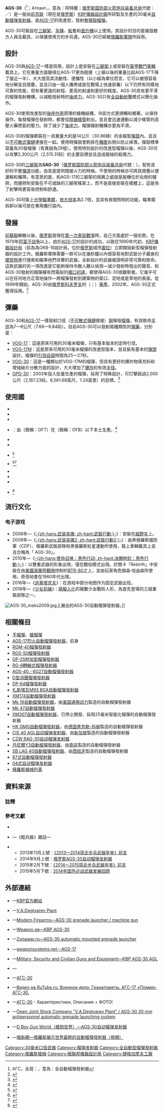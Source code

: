 {{noteTA
|G1=軍事
|G2=長度單位
|G3=Firearms
|G4=Country
}}
{{Infobox Weapon
|name= AGS-30自動榴彈發射器“阿特蘭”<br />{{Lang|ru|АГС-30 “Атлант”}}
|image= File:AGS-30 Interpolitex-2012.jpg
|image_size= 300px
|caption= 2012年[[俄羅斯國際軍警安防設備展|俄羅斯國際軍警安防設備展]]（Interpolitex 2012）上展出的AGS-30“阿特蘭”自動榴彈發射器
|origin= {{flagcountry|Russia}}
|type= [[榴弹发射器#全自動型榴弹发射器|自動榴弹发射器]]
<!-- Type selection -->
|is_ranged= yes
|is_bladed= 
|is_explosive= 
|is_artillery= 
|is_vehicle= 
|is_missile= 
|is_UK= 
<!-- Service history -->
|service= 1999年—
|used_by= 參見[[#使用國|使用國]]
|wars= <div class="NavFrame collapsed" style="color: black; background-color: #FFFFFF; margin: 0 auto; padding: 0 10px; text-align: left;"><div class="NavHead" style="background-color: #FFFFFF; margin: 0 auto; padding: 0 10px; font-weight:normal;"></div><div class="NavContent" style="background-color: #FFFFFF; margin: 0 auto; padding: 0 10px;">
* [[第二次車臣戰爭|1999年第二次車臣戰爭]]
* [[俄罗斯－格鲁吉亚战争|2008年俄罗斯－格鲁吉亚战争]]
* [[頓巴斯戰爭|頓巴斯戰爭]]
* [[敘利亞內戰|敘利亞內戰]]
* [[沙地武裝干涉也門|沙地武裝干涉也門]]
* [[2020年納戈爾諾-卡拉巴赫戰爭|2020年納戈爾諾-卡拉巴赫戰爭]]
* [[2022年俄羅斯入侵烏克蘭|2022年俄羅斯入侵烏克蘭]]
</div>
</div>
<!-- Production history -->
|designer= [[俄联邦仪器设计局|KBP儀器設計局]]
|design_date= 1990年代
|manufacturer= {{Link-en|捷格加廖夫工廠|Degtyarev plant|V.A.捷格加廖夫工廠}}（{{Lang|en|V. A. Degtyarev Plant}}；{{Lang|ru|В. А. Дегтярёва}}）<ref>{{Cite web |url=http://zid.ru/eng/products/47/detail/228 |title=Open Joint Stock Company "V.A.Degtyarev Plant" / AGS-30 30 mm antipersonnel automatic grenade launching system |access-date=2014-10-21 |archive-url=https://web.archive.org/web/20141027132420/http://zid.ru/eng/products/47/detail/228 |archive-date=2014-10-27 |dead-url=yes }}</ref>
|unit_cost= 
|production_date= 1999年—
|number= 超過500台
|variants= '''AG-30M'''車載型
<!-- General specifications -->
|spec_label= 
|weight= <div class="NavFrame collapsed" style="color: black; background-color: #FFFFFF; margin: 0 auto; padding: 0 10px; text-align: left;"><div class="NavHead" style="background-color: #FFFFFF; margin: 0 auto; padding: 0 10px; font-weight:normal;"></div><div class="NavContent" style="background-color: #FFFFFF; margin: 0 auto; padding: 0 10px;">
* 空槍：10[[千克|公斤]]（39.68[[磅|磅]]）
* 連三腳架：16公斤（35.27磅）
* 上彈、連三腳架：30公斤（66.14磅）
</div>
</div>
|length= 1,100[[毫米|毫米]]（43.31[[英寸|英吋]]）
|part_length= 290毫米（11.42英吋）
|width= 500毫米（19.69英吋）
|height= 360毫米（14.17英吋）
|diameter= 
|crew= 1—2人
<!-- Ranged weapon specifications --> 
|cartridge= {{Link-ru|30×29mm|30 × 29 мм|30×29毫米}}[[無殼彈|無彈殼]][[榴彈|榴彈]]
|caliber= 30毫米（1.18英吋）
|barrels= 1根，[[膛線|線膛]]，無[[槍口|槍口]]裝置
|action= <div class="NavFrame collapsed" style="color: black; background-color: #FFFFFF; margin: 0 auto; padding: 0 10px; text-align: left;"><div class="NavHead" style="background-color: #FFFFFF; margin: 0 auto; padding: 0 10px; font-weight:normal;"></div><div class="NavContent" style="background-color: #FFFFFF; margin: 0 auto; padding: 0 10px;">
* [[開放式槍栓|開放式槍栓]]
* [[後座作用|後座作用]]
</div>
</div>
|mode= [[自動火器|全自動]]
|rate= 375—425發／分鐘
|velocity= 185[[米每秒|米／秒]]（606.97[[英尺每秒|英尺／秒]]）
|range= 2,100[[米_(单位)|公尺]]（2,296.59[[码|码]]，6,889.76[[英尺|英尺]]，1.30[[英里|英里]]）
|max_range= 2200公尺（2405.82码，7217.84英尺，1.36英里）
|feed= 30發[[彈鏈|不可散式彈鏈]]，裝置於[[彈鼓|彈鼓]]內，彈鼓裝置在武器的右邊（有異說為29發）
|sights= <div class="NavFrame collapsed" style="color: black; background-color: #FFFFFF; margin: 0 auto; padding: 0 10px; text-align: left;"><div class="NavHead" style="background-color: #FFFFFF; margin: 0 auto; padding: 0 10px; font-weight:normal;"></div><div class="NavContent" style="background-color: #FFFFFF; margin: 0 auto; padding: 0 10px;">
* [[機械瞄具|機械瞄具]]：缺口式[[象限測距瞄準具|象限測距瞄準具]]（可調節）
* 可選擇安裝的[[瞄準鏡|光學瞄準鏡]]
** {{Link-ru|PAG-17光學瞄準鏡|ПАГ-17|PAG-17}}，[[望远镜放大倍数|放大倍率]]：2.7倍
</div>
</div>
<!-- 火炮規格 -->
|breech= 
|recoil= 
|carriage= 
|elevation= 
|traverse= 
<!-- 刃器規格 --> 
|blade_type= 
|hilt_type= 
|sheath_type= 
|head_type= 
|haft_type= 
<!-- 爆炸物內填炸藥規格 --> 
|filling= 
|filling_weight= 
|detonation= 
|yield= 
<!-- 車輛/飛彈規格 -->
|armour= 
|primary_armament= 
|secondary_arament= 
|engine= 
|engine_power= 
|transmission= 
|payload_capacity= 
|fuel_capacity= 
|pw_ratio= 
|suspension= 
|clearance= 
|vehicle_range= 
|speed= 
|guidance= 
|steering= 
<!-- Missiles only -->
|wingspan= 
|propellant= 
|ceiling= 
|altitude= 
|depth= 
|boost= 
|accuracy= 
|launch_platform= 
|transport= 
}}

'''AGS-30'''（{{Lang-ru|'''АГС-30 “Атлант”'''}}<ref>АГС，全寫：{{Lang|ru|'''А'''втоматический '''Г'''ранатомёт '''П'''одствольный}}，意為：全自動榴彈發射器</ref>；Атлант，{{Lang-en|Atlant}}，意為：阿特蘭；[[俄罗斯国防部火箭炮兵装备总局|俄罗斯国防部火箭炮兵装备总局]]代號：{{Lang|en|'''6G25'''}}／{{Lang|ru|'''6Г25'''}}）是一挻由[[苏联|前苏联]]（現在是[[俄罗斯|俄罗斯]]）[[俄联邦仪器设计局|KBP儀器設計廠]]所研製及生產的30毫米[[榴弹发射器#全自動型榴弹发射器|自動榴弹发射器]]，是[[AGS-17烈火自動榴彈發射器|AGS-17]]的改進型，發射{{Link-ru|30×29mm|30 × 29 мм|30×29毫米}}[[無殼彈|無彈殼]][[榴彈|榴彈]]。

AGS-30可裝設在[[三腳架|三腳架]]、[[车辆|车辆]]、[[船|船]]隻和[[直升機|直升機]]以上使用。其設計的目的是摧毀敵方人員及載具，以保護使用方的步兵連。AGS-30已經被[[俄羅斯軍事|俄羅斯軍隊]]所採用。

== 設計 ==
AGS-30與[[AGS-17烈火自動榴彈發射器|AGS-17]]一樣是班用{{Link-en|機員操作武器|Crew-served weapon|步兵支援武器}}，設計上是安裝在[[三腳架|三腳架]]上或安裝在[[裝甲戰鬥車輛|裝甲戰鬥車輛]]載具上。它在重量方面變得比AGS-17更為輕便（上彈以後的重量比起AGS-17下降了接近一半）、大大提高其流動性、便攜性（以小組為單位而言，它可以被很容易地分解並且摺疊，並且只由一個人攜帶或是在戰場上快速部署）以下仍然有同樣地可靠的性能，但有著更遠的射程、更高的射速和更好的精度。AGS-30具有更平滑的榴彈發射機構，以減輕發射時的[[後座力|後座力]]。AGS-30只有[[自動火器|全自動射擊]]模式以簡化操作。

AGS-30使用改進型的[[後座作用|後座作用]]原理的槍機結構，冷卻方式更順暢和顯著，以保持操作。每發榴彈在發射時，都會從[[膛線|膛線]][[槍管|槍管]]射出，並且會迅速運動以減少槍管的高壓火藥燃氣的壓力。除了減少了[[後座力|後座力]]，榴彈彈射機構亦更為平滑。

AGS-30的榴彈都裝在一具重量大約是14公斤（30.86磅）的金屬製[[彈鼓|彈鼓]]內，並且以[[彈鏈|不可散式彈鏈]]連接在一起。使用時彈鼓會鉤掛在[[機匣|機匣]]右側以防止掉落。彈鼓標準容量為30發榴彈（有異說為29發）。使用特別設計的改進型榴彈以後，AGS-30可以攻擊2,300公尺（2,515.31码）的主要目標並且造成極端的殺傷力。

AGS-30的[[三腳架|三腳架]]為'''SAG-30'''（[[俄罗斯国防部火箭炮兵装备总局|俄罗斯国防部火箭炮兵装备总局]]代號：{{Lang|en|'''6P17'''}}），配有良好的平整[[弹道学|彈道]]功能，由其是提供間接火力的時候。不使用的時候亦可將其摺疊以便運輸和攜帶。有意思的是，和AGS-17的三腳架的相異之處就是扳機位於右側的握把，而握把則安裝在不可或缺的三腳架搖架上，而不是直接安裝在槍體上，這是為了射擊時更容易控制和舒適。

AGS-30可裝上{{Link-ru|PAG-17光學瞄準鏡|ПАГ-17|PAG-17}}[[瞄準鏡|光學瞄準鏡]]，[[望远镜放大倍数|放大倍率]]為2.7倍，並具有夜間照明的功能，瞄準鏡拆卸以後可放在專用攜行袋內。

== 發展 ==
[[苏联|前蘇聯]]解散以後，[[俄罗斯|俄罗斯]]發現在[[第一次車臣戰爭|第一次車臣戰爭]]時，自己方面處於一個劣勢。在1979年[[阿富汗|阿富汗]][[苏联－阿富汗战争|战争]]以上，由於[[AGS-17烈火自動榴彈發射器|AGS-17]]的設計的成功，以致在1990年代初，[[俄联邦仪器设计局|KBP儀器設計局]]（前為為OKB-16設計局，位於[[俄罗斯|俄罗斯]]城市[[圖拉_(圖拉州)|圖拉]]）立即開始新型榴彈發射器的設計工作。俄羅斯軍隊需要一款可以在幾秒鐘以內很容易地對武裝分子藏身的[[建筑物|建筑物]]進行搜索和瞄準他們攻擊的武器。全新設計的武器被證明非常可靠和致命。這款武器的另一項改進是它能夠保持令敵人難以偵測—減少發射時發出的聲音、{{Link-en|槍口焰|Muzzle flash}}和AGS-30發射的榴彈擁有閃電般的[[槍口初速|槍口初速]]，都使得AGS-30很難察覺。它幾乎可以在任何地方正常地操作—將榴彈發射到建築物的窗口、泥地或是草地的表面。從1999年開始，AGS-30由[[俄罗斯|俄罗斯]][[科夫罗夫|科夫罗夫]]的{{Link-en|捷格加廖夫工廠|Degtyarev plant|V.A.捷格加廖夫工廠}}（{{Lang|en|V. A. Degtyarev Plant}}；{{Lang|ru|В. А. Дегтярёва}}）[[大量生產|量產]]。2002年，AGS-30正式獲得採用。<ref>{{Cite web |url=http://www.kbptula.ru/index.php/ru/novosti/nagrady-i-yubilei/137-leonid-viktorovich-stepanov |title=Леонид Викторович Степанов |accessdate=2014-03-27 |archive-date=2014-12-15 |archive-url=https://web.archive.org/web/20141215042937/http://www.kbptula.ru/index.php/ru/novosti/nagrady-i-yubilei/137-leonid-viktorovich-stepanov |dead-url=no }}</ref>

== 彈藥 ==
AGS-30和[[AGS-17烈火自動榴彈發射器|AGS-17]]一樣發射{{Link-ru|30×29mm|30 × 29 мм|30×29毫米}}口徑（[[彈鏈|不可散式彈鏈]]接接）[[钢|钢]]彈殼[[榴彈|榴彈]]，有效致命[[半徑|半徑]]為7—9公尺（7.66—9.84码）。目前AGS-30可以發射兩種類型的[[彈藥|彈藥]]，分別是：
* [[30×29mm#VOG-17|VOG-17]]：這是原來可用的30毫米榴彈，只有基本版本的定時引信。
* [[30×29mm#VOG-17M|VOG-17M]]：這是原來可用的30毫米榴彈的改進型版本，並且裝有基本的{{Link-ru|高爆破片彈|Осколочно-фугасный снаряд|高爆破片}}[[彈頭|彈頭]]設計。榴彈的[[引信|引信]][[自爆|自毀]]時間為25—27秒。
* [[30×29mm#VOG-30|VOG-30]]：這是一種類似於VOG-17M的榴彈，但具有更好的爆炸物填充料和增強破片分散方面的設計，大大增加了[[爆炸|爆炸]]的有效[[半径|半径]]。
* [[30×29mm#GPD-30|GPD-30]]：2003年投入批量生產的榴彈，採用了特殊設計，可打擊超過2,000公尺（2,187.23码，6,561.68英尺，1.24英里）的目標。<ref>{{Cite web |url=http://www.kbptula.ru/index.php/ru/razrabotki-kbp/strelkovo-pushechnoe-i-granatometnoe-vooruzhenie/granatomety/ags-30 |title=АГС-30 |accessdate=2014-03-27 |archive-date=2014-12-15 |archive-url=https://web.archive.org/web/20141215042922/http://www.kbptula.ru/index.php/ru/razrabotki-kbp/strelkovo-pushechnoe-i-granatometnoe-vooruzhenie/granatomety/ags-30 |dead-url=no }}</ref>

== 使用國 ==
* {{flagcountry|Armenia}}
* {{flagcountry|Azerbaijan}}
* {{flagcountry|Bangladesh}}
* {{flagcountry|India}}：由{{Link-en|蒂魯吉拉伯利軍械廠|Ordnance Factory Tiruchirappalli}}（簡稱：OFT）在{{Link-en|軍械工廠委員會|Ordnance Factories Board}}（簡稱：OFB）以下本土生產。<ref>{{Cite web |url=http://www.kbptula.ru/index.php/ru/novosti/vystavki/314-defexpo-2014-anons |title=404 - Материал не найден |accessdate=2014-03-27 |archive-date=2014-12-15 |archive-url=https://web.archive.org/web/20141215042925/http://www.kbptula.ru/index.php/ru/novosti/vystavki/314-defexpo-2014-anons |dead-url=no }}</ref>
* {{flagcountry|Iraqi Kurdistan}}
* {{flagcountry|Namibia}}
* {{flagcountry|North Korea}}<ref>{{Cite web |url=https://cdn.inquisitr.com/wp-content/uploads/2017/04/North-korean-battle-tanks.jpg |title=存档副本 |access-date=2019-01-16 |archive-url=https://web.archive.org/web/20170502131658/http://cdn.inquisitr.com/wp-content/uploads/2017/04/North-korean-battle-tanks.jpg |archive-date=2017-05-02 |dead-url=yes }}</ref>
* {{flagcountry|North Macedonia}}<ref>{{cite web|url=http://star.utrinski.com.mk/?pBroj=867&stID=10318&pR=2|title=Бошковски рани новинарка, преведувачка и двајца полицајци|accessdate=16 October 2006|archive-date=2016-03-03|archive-url=https://web.archive.org/web/20160303233353/http://star.utrinski.com.mk/?pBroj=867&stID=10318&pR=2|dead-url=yes}}</ref><ref>{{cite web|url=https://fbcdn-sphotos-g-a.akamaihd.net/hphotos-ak-xap1/v/t1.0-9/1535687_199382260252427_1878852199_n.jpg?oh=747774c446cbdd98e062926515909eea&oe=5602A55F&__gda__=1442374262_66733d743d76e656d3d4ac3478658806|title=Бошковски рани новинарка, преведувачка и двајца полицајци}}{{dead link|date=2017年11月 |bot=InternetArchiveBot |fix-attempted=yes }}</ref>
* {{flagcountry|Pakistan}}
* {{flagcountry|Russian Federation}}
* {{flagcountry|Saudi Arabia}}
* {{flagcountry|Syria}}<ref>{{Cite web |url=http://www.voltairenet.org/article190703.html |title=The rebirth of the Syrian Arab Army |accessdate=2017-10-27 |archive-date=2016-04-17 |archive-url=https://web.archive.org/web/20160417002335/http://www.voltairenet.org/article190703.html |dead-url=no }}</ref>

== 流行文化 ==
=== 电子游戏 ===
* 2006年—《[[武装突袭|-{zh-hans:武装突袭; zh-hant:武裝行動;}-]]》：安裝在[[越野车|越野车]]上。
* 2009年—《[[武装突袭2|-{zh-hans:武装突袭2; zh-hant:武裝行動2;}-]]》：由黑俄羅斯國防軍（CDF）、俄羅斯武裝部隊和黑俄羅斯紅星運動所使用，裝上車輛載具上並且合稱為「{{Link-en|UAZ-469|UAZ-469|UAZ}} AGS-30」。
* 2010年—《[[決勝時刻：黑色行動|-{zh-hans:使命召唤：黑色行动; zh-hant:決勝時刻：黑色行動;}-]]》：以雙重武器的形象出現，僅在戰役模式出現。於關卡「Rebirth」中安裝在由[[美國海軍陸戰隊|美國海軍陸戰隊]]控制的[[BTR-60|BTR-60]]之上，並由玩家角色傑森·哈迪森所使用，奇怪地會在1960年代出現。
* 2016年—《[[逃离塔克夫|逃离塔克夫]]》：在游戏中部分地图作为固定武器出现。
* 2018年—《[[少女前線|少女前線]]》：[[萌擬人化|萌擬人化]]的複數少女戰術人形，為首先登場的三組重裝部隊之一。
[[File:AGS-30_maks2009.jpg|thumb]]上展出的AGS-30自動榴彈發射器。]]

== 相關條目 ==
{{commons category|AGS-30}}
{{refbegin|2}}
* [[手榴彈|手榴彈]]、[[步槍用榴彈|槍榴彈]]
* [[AGS-17烈火自動榴彈發射器|AGS-17烈火自動榴彈發射器]]，前身
* [[RGM-40榴彈發射器|RGM-40榴彈發射器]]
* [[RGS-50榴彈發射器|RGS-50榴彈發射器]]
* [[GP-25附加型榴彈發射器|GP-25附加型榴彈發射器]]
* [[RG-6轉輪式榴彈發射器|RG-6轉輪式榴彈發射器]]
* [[AGS-40巴爾幹自動榴彈發射器|AGS-40／6G27自動榴彈發射器]]
* [[D型消聲榴彈發射器|D型消聲榴彈發射器]]
* [[DP-64榴彈發射器|DP-64榴彈發射器]]
* [[扎斯塔瓦M93_BGA自動榴彈發射器|扎斯塔瓦M93 BGA自動榴彈發射器]]
* [[XM174自動榴彈發射器|XM174自動榴彈發射器]]
* [[Mk_19自動榴彈發射器|Mk 19自動榴彈發射器]]，由[[美国|美国]][[通用动力|通用动力]]製造的自動榴彈發射器
* [[Mk_47自動榴彈發射器|Mk 47自動榴彈發射器]]
* [[XM307自動榴彈發射器|XM307自動榴彈發射器]]，已停止開發、採用25毫米智能化榴彈的自動榴彈發射器
* [[HK_GMG自動榴彈發射器|HK GMG自動榴彈發射器]]，由[[德国|德国]][[黑克勒-科赫|黑克勒-科赫]]製造的自動榴彈發射器
* [[CIS_40_AGL自动榴弹发射器|CIS 40 AGL自动榴弹发射器]]，由[[新加坡|新加坡]]{{link-en|新科動力|ST Kinetics}}製造的自動榴彈發射器
* [[CZW_RAG-30自动榴弹发射器|CZW RAG-30自动榴弹发射器]]
* [[丹尼爾Y3自動榴彈發射器|丹尼爾Y3自動榴彈發射器]]，由[[南非|南非]]製造的自動榴彈發射器
* [[SB_LAG_40自動榴彈發射器|SB LAG 40自動榴彈發射器]]，由[[西班牙|西班牙]]製造的自動榴彈發射器
* [[87式自動榴彈發射器|87式自動榴彈發射器]]
* [[04式自动榴弹发射器|04式自动榴弹发射器]]
* [[俄羅斯槍械列表|俄羅斯槍械列表]]
{{refend}}

== 資料來源 ==
=== 註釋 ===
<references />

=== 參考文獻 ===
* {{Cite book
  | last = Koll
  | first = Christian
  | authorlink = 
  | coauthors = 
  | title = Soviet Cannon - A Comprehensive Study of Soviet Arms and Ammunition in Calibres 12.7mm to 57mm
  | publisher = Koll
  | date = 2009
  | location = Austria
  | url = http://www.russianammo.org
  | doi = 
  | id = ISBN 978-3-200-01445-9
  | page = 239
  | access-date = 2020-09-24
  | archive-date = 2009-10-19
  | archive-url = https://web.archive.org/web/20091019161335/http://www.russianammo.org/
  | dead-url = no
  }}
* {{zh-hans icon}}—《輕兵器》雜誌—
{{div col|cols=2}}
** 2013年11月上號：[https://web.archive.org/web/20140204022132/http://www.xzbu.com/8/view-4426098.htm 《2013—2014简氏步兵武器年鉴》前言]
** 2014年9月上號：[http://mall.cnki.net/magazine/Article/QBQI201417003.htm 俄罗斯AGS-30自动榴弹发射器]{{Wayback|url=http://mall.cnki.net/magazine/Article/QBQI201417003.htm |date=20141129105231 }}
** 2015年2月下號：[https://web.archive.org/web/20150218062555/http://gdwap.dooland.com/article.php?id=596424 《2014～2015简氏步兵武器年鉴》前言]
** 2015年5月下號：[https://archive.is/20150603111417/http://gdwap.dooland.com/article.php?id=663702 2014年国外近战武器发展回顾]
{{div col end}}

== 外部連結 ==
{{div col|cols=2}}
* {{ru icon}}—[http://www.kbptula.ru/en/productions/small-arms-guns-grenade-launchers/grenade-launchers/ags-30 KBP官方網站]{{Wayback|url=http://www.kbptula.ru/en/productions/small-arms-guns-grenade-launchers/grenade-launchers/ags-30 |date=20140609214623 }}
* {{ru icon}}—[https://web.archive.org/web/20090406223538/http://www.zid.ru/en/products/military/ags-30.html V.A.Degtyarev Plant]
* {{en icon}}—[http://world.guns.ru/grenade/rus/ags-30-e.html Modern Firearms—AGS-30 grenade launcher / machine gun]{{Wayback|url=http://world.guns.ru/grenade/rus/ags-30-e.html |date=20101208031428 }}
* {{en icon}}—[http://georgians.weapon.ge/index.php?sel=1&id=332&man=&coun=&cat=12&l=en Weapon.ge—KBP AGS-30]{{Wayback|url=http://georgians.weapon.ge/index.php?sel=1&id=332&man=&coun=&cat=12&l=en |date=20190215095010 }}
* {{en icon}}—[https://web.archive.org/web/20121017135721/http://zonawar.ru/rash_guns/rg_granatomet_ags-30_eng.html Zonawar.ru—AGS-30 automatic mounted grenade launcher]
* {{en icon}}—[http://weaponsystems.net/weapon.php?weapon=BB02%20-%20AGS-17 weaponsystems.net－AGS-17]{{Wayback|url=http://weaponsystems.net/weapon.php?weapon=BB02%20-%20AGS-17 |date=20160308001139 }}
* {{en icon}}—[http://www.militaryfactory.com/smallarms/detail.asp?smallarms_id=768 Military, Security and Civilian Guns and Equipment—KBP AGS-30 AGL]{{Wayback|url=http://www.militaryfactory.com/smallarms/detail.asp?smallarms_id=768 |date=20151029062955 }}
* {{en icon}}—{{Cite web|title= AGS-30 Automatic Grenade Launcher System|url= http://warfare.ru/?catid=278&linkid=2087|accessdate= 2010-09-22|archive-date= 2016-03-04|archive-url= https://web.archive.org/web/20160304071216/http://warfare.ru/?catid=278&linkid=2087|dead-url= no}}
* {{ru icon}}—[http://www.army.lv/?s=143&id=382 АГС-30]{{Wayback|url=http://www.army.lv/?s=143&id=382 |date=20170514125717 }}
* {{ru icon}}—[https://web.archive.org/web/20091124171339/http://rutube.ru/tracks/689580.html?v=041a335875dafbb1059fd40e83f1ee60 Видео на RuTube.ru: Военное дело: Гранатометы. АГС-17 «Пламя», АГС-30.]
* {{ru icon}}—[https://web.archive.org/web/20100106225240/http://liveguns.ru/granatomet/AGS30 АГС-30] - Характеристики, Описание + ФОТО!
* {{ru icon}}—[https://web.archive.org/web/20141027132420/http://zid.ru/eng/products/47/detail/228 Open Joint Stock Company "V.A.Degtyarev Plant" / AGS-30 30 mm antipersonnel automatic grenade launching system]
* {{zh-hans icon}}—[http://pewpewpew.work/russain/gl/ags30/ags30.htm D Boy Gun World（槍炮世界）—AGS-30自动榴弹发射器]{{Wayback|url=http://pewpewpew.work/russain/gl/ags30/ags30.htm |date=20181118104546 }}
* {{zh-hant icon}}—[https://archive.is/20130424193904/http://big5.rusnews.cn/eguoxinwen/eluosi_anquan/20090403/42446472.html 俄新網—俄羅斯展示世界最輕的自動榴彈發射器（視頻）]
{{div col end}}

{{蘇聯及俄羅斯在二戰後研製的輕兵器}}
{{現代俄羅斯軍隊單兵武器及彈藥}}

{{DEFAULTSORT:Ags-30}}
[[Category:30毫米口径武器|Category:30毫米口径武器]]
[[Category:榴弹发射器|Category:榴弹发射器]]
[[Category:全自動型榴彈發射器|Category:全自動型榴彈發射器]]
[[Category:俄羅斯槍械|Category:俄羅斯槍械]]
[[Category:俄聯邦儀器設計局|Category:俄聯邦儀器設計局]]
[[Category:捷格加廖夫工廠|Category:捷格加廖夫工廠]]